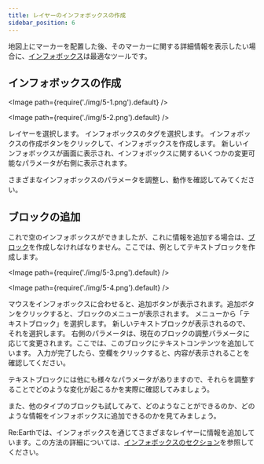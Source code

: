 ```yaml
---
title: レイヤーのインフォボックスの作成
sidebar_position: 6
---
```


地図上にマーカーを配置した後、そのマーカーに関する詳細情報を表示したい場合に、[インフォボックス](/user-manual/infobox/overview)は最適なツールです。

## インフォボックスの作成

<Image path={require('./img/5-1.png').default} />

<Image path={require('./img/5-2.png').default} />

<Order>
  <ListByNumber>
   レイヤーを選択します。
  </ListByNumber>
  <ListByNumber>
   インフォボックスのタグを選択します。
  </ListByNumber>
  <ListByNumber>
    インフォボックスの作成ボタンをクリックして、インフォボックスを作成します。
  </ListByNumber>
  <ListByNumber>
    新しいインフォボックスが画面に表示され、インフォボックスに関するいくつかの変更可能なパラメータが右側に表示されます。
  </ListByNumber>
</Order>

さまざまなインフォボックスのパラメータを調整し、動作を確認してみてください。

## ブロックの追加

これで空のインフォボックスができましたが、これに情報を追加する場合は、[ブロック](/user-manual/infobox/add-a-new-block)を作成しなければなりません。ここでは、例としてテキストブロックを作成します。

<Image path={require('./img/5-3.png').default} />

<Image path={require('./img/5-4.png').default} />

<Order>
  <ListByNumber>
   マウスをインフォボックスに合わせると、追加ボタンが表示されます。追加ボタンをクリックすると、ブロックのメニューが表示されます。
  </ListByNumber>
  <ListByNumber>
   メニューから「テキストブロック」を選択します。
  </ListByNumber>
  <ListByNumber>
    新しいテキストブロックが表示されるので、それを選択します。
  </ListByNumber>
  <ListByNumber>
    右側のパラメータは、現在のブロックの調整パラメータに応じて変更されます。ここでは、このブロックにテキストコンテンツを追加しています。
  </ListByNumber>
  <ListByNumber>
    入力が完了したら、空欄をクリックすると、内容が表示されることを確認してください。
  </ListByNumber>
</Order>

テキストブロックには他にも様々なパラメータがありますので、それらを調整することでどのような変化が起こるかを実際に確認してみましょう。

また、他のタイプのブロックも試してみて、どのようなことができるのか、どのような情報をインフォボックスに追加できるのかを見てみましょう。

Re:Earthでは、インフォボックスを通じてさまざまなレイヤーに情報を追加しています。この方法の詳細については、[インフォボックスのセクション](/user-manual/infobox/overview)を参照してください。


